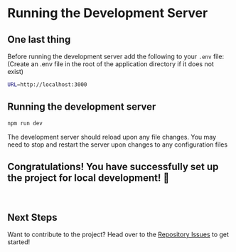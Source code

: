 # Running the Development Server

## One last thing

Before running the development server add the following to your `.env` file: (Create an .env file in the root of the application directory if it does not exist)

```bash
URL=http://localhost:3000
```

## Running the development server

```bash
npm run dev
```

The development server should reload upon any file changes. You may need to stop and restart the server upon changes to any configuration files

## Congratulations! You have successfully set up the project for local development! 🎉

<br />

## Next Steps

Want to contribute to the project? Head over to the [Repository Issues](https://github.com/personafm/persona.fm/issues) to get started!
